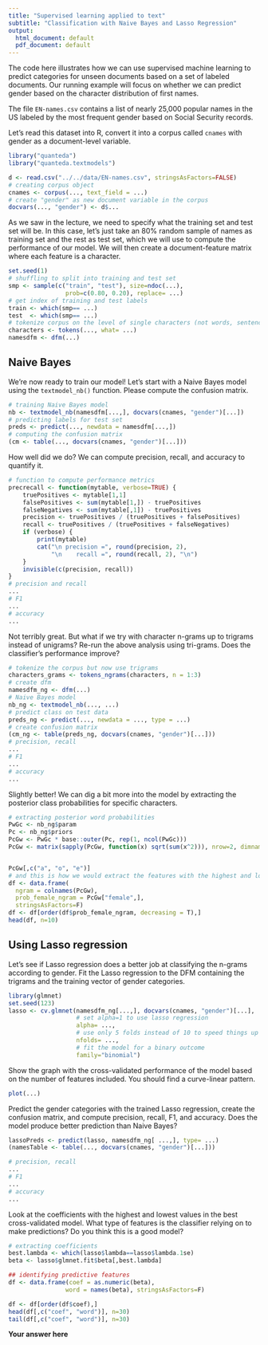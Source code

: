```yaml
---
title: "Supervised learning applied to text"
subtitle: "Classification with Naive Bayes and Lasso Regression"
output:
  html_document: default
  pdf_document: default
---
```



The code here illustrates how we can use supervised machine learning to predict categories for unseen documents based on a set of labeled documents. Our running example will focus on whether we can predict gender based on the character distribution of first names.

The file `EN-names.csv` contains a list of nearly 25,000 popular names in the US labeled by the most frequent gender based on Social Security records.

Let's read this dataset into R, convert it into a corpus called `cnames` with gender as a document-level variable.

```r
library("quanteda")
library("quanteda.textmodels")

d <- read.csv("../../data/EN-names.csv", stringsAsFactors=FALSE)
# creating corpus object
cnames <- corpus(..., text_field = ...)
# create "gender" as new document variable in the corpus
docvars(..., "gender") <- d$...
```

As we saw in the lecture, we need to specify what the training set and test set will be. In this case, let's just take an 80% random sample of names as training set and the rest as test set, which we will use to compute the performance of our model. We will then create a document-feature matrix where each feature is a character.

```r
set.seed(1)
# shuffling to split into training and test set
smp <- sample(c("train", "test"), size=ndoc(...), 
                prob=c(0.80, 0.20), replace= ...)
# get index of training and test labels
train <- which(smp== ...)
test  <- which(smp== ...)
# tokenize corpus on the level of single characters (not words, sentences, etc)
characters <- tokens(..., what= ...)
namesdfm <- dfm(...) 
```

## Naive Bayes

We're now ready to train our model! Let's start with a Naive Bayes model using the `textmodel_nb()` function. Please compute the confusion matrix.

```r
# training Naive Bayes model
nb <- textmodel_nb(namesdfm[...,], docvars(cnames, "gender")[...])
# predicting labels for test set
preds <- predict(..., newdata = namesdfm[...,])
# computing the confusion matrix
(cm <- table(..., docvars(cnames, "gender")[...]))
```

How well did we do? We can compute precision, recall, and accuracy to quantify it.

```r
# function to compute performance metrics
precrecall <- function(mytable, verbose=TRUE) {
    truePositives <- mytable[1,1]
    falsePositives <- sum(mytable[1,]) - truePositives
    falseNegatives <- sum(mytable[,1]) - truePositives
    precision <- truePositives / (truePositives + falsePositives)
    recall <- truePositives / (truePositives + falseNegatives)
    if (verbose) {
        print(mytable)
        cat("\n precision =", round(precision, 2), 
            "\n    recall =", round(recall, 2), "\n")
    }
    invisible(c(precision, recall))
}
# precision and recall
...
# F1
...
# accuracy
...
```

Not terribly great. But what if we try with character n-grams up to trigrams instead of unigrams? Re-run the above analysis using tri-grams. Does the classifier's performance improve?

```r
# tokenize the corpus but now use trigrams
characters_grams <- tokens_ngrams(characters, n = 1:3)
# create dfm
namesdfm_ng <- dfm(...)
# Naive Bayes model
nb_ng <- textmodel_nb(..., ...)
# predict class on test data
preds_ng <- predict(..., newdata = ..., type = ...)
# create confusion matrix
(cm_ng <- table(preds_ng, docvars(cnames, "gender")[...]))
# precision, recall
...
# F1
...
# accuracy
...
```

Slightly better! We can dig a bit more into the model by extracting the posterior class probabilities for specific characters.


```r
# extracting posterior word probabilities
PwGc <- nb_ng$param
Pc <- nb_ng$priors
PcGw <- PwGc * base::outer(Pc, rep(1, ncol(PwGc)))
PcGw <- matrix(sapply(PcGw, function(x) sqrt(sum(x^2))), nrow=2, dimnames = dimnames(PwGc))


PcGw[,c("a", "o", "e")]
# and this is how we would extract the features with the highest and lowest posterior class probabilities
df <- data.frame(
  ngram = colnames(PcGw),
  prob_female_ngram = PcGw["female",],
  stringsAsFactors=F)
df <- df[order(df$prob_female_ngram, decreasing = T),]
head(df, n=10)

```


## Using Lasso regression

Let's see if Lasso regression does a better job at classifying the n-grams according to gender. Fit the Lasso regression to the DFM containing the trigrams and the training vector of gender categories.

```r
library(glmnet)
set.seed(123)
lasso <- cv.glmnet(namesdfm_ng[...,], docvars(cnames, "gender")[...], 
                   # set alpha=1 to use lasso regression
                   alpha= ..., 
                   # use only 5 folds instead of 10 to speed things up
                   nfolds= ...,
                   # fit the model for a binary outcome
                   family="binomial")
```
Show the graph with the cross-validated performance of the model based on the number of features included. You should find a curve-linear pattern.

```r
plot(...)
```

Predict the gender categories with the trained Lasso regression, create the confusion matrix, and compute precision, recall, F1, and accuracy. Does the model produce better prediction than Naive Bayes? 

```r
lassoPreds <- predict(lasso, namesdfm_ng[ ...,], type= ...)
(namesTable <- table(..., docvars(cnames, "gender")[...]))

# precision, recall
...
# F1
...
# accuracy
...
```

Look at the coefficients with the highest and lowest values in the best cross-validated model. What type of features is the classifier relying on to make predictions? Do you think this is a good model?

```r

# extracting coefficients
best.lambda <- which(lasso$lambda==lasso$lambda.1se)
beta <- lasso$glmnet.fit$beta[,best.lambda]

## identifying predictive features
df <- data.frame(coef = as.numeric(beta),
                word = names(beta), stringsAsFactors=F)

df <- df[order(df$coef),]
head(df[,c("coef", "word")], n=30)
tail(df[,c("coef", "word")], n=30)
```

**Your answer here**

>
